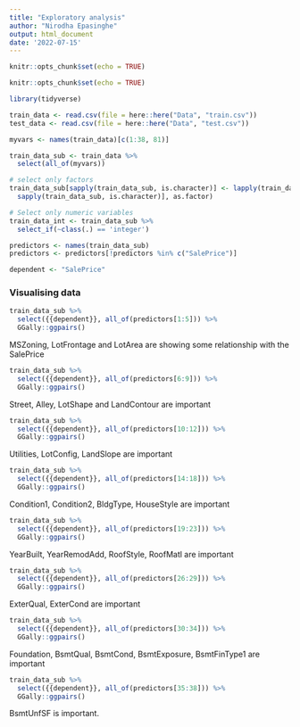 ```yaml
---
title: "Exploratory analysis"
author: "Nirodha Epasinghe"
output: html_document
date: '2022-07-15'
---
```


```r
knitr::opts_chunk$set(echo = TRUE)
```


```r
knitr::opts_chunk$set(echo = TRUE)

library(tidyverse)
```

```r
train_data <- read.csv(file = here::here("Data", "train.csv"))
test_data <- read.csv(file = here::here("Data", "test.csv"))

myvars <- names(train_data)[c(1:38, 81)]

train_data_sub <- train_data %>% 
  select(all_of(myvars))

# select only factors
train_data_sub[sapply(train_data_sub, is.character)] <- lapply(train_data_sub[
  sapply(train_data_sub, is.character)], as.factor)

# Select only numeric variables
train_data_int <- train_data_sub %>% 
  select_if(~class(.) == 'integer')

predictors <- names(train_data_sub) 
predictors <- predictors[!predictors %in% c("SalePrice")]

dependent <- "SalePrice"
```

### Visualising data

```r
train_data_sub %>% 
  select({{dependent}}, all_of(predictors[1:5])) %>% 
  GGally::ggpairs()


```

MSZoning, LotFrontage and LotArea are showing some relationship with the SalePrice


```r

train_data_sub %>% 
  select({{dependent}}, all_of(predictors[6:9])) %>% 
  GGally::ggpairs()


```

Street, Alley, LotShape and LandContour are important

```r


train_data_sub %>% 
  select({{dependent}}, all_of(predictors[10:12])) %>% 
  GGally::ggpairs()


```

Utilities, LotConfig, LandSlope are important

```r


train_data_sub %>% 
  select({{dependent}}, all_of(predictors[14:18])) %>% 
  GGally::ggpairs()


```

Condition1, Condition2, BldgType, HouseStyle are important

```r


train_data_sub %>% 
  select({{dependent}}, all_of(predictors[19:23])) %>% 
  GGally::ggpairs()


```
YearBuilt, YearRemodAdd, RoofStyle, RoofMatl are important

```r


train_data_sub %>% 
  select({{dependent}}, all_of(predictors[26:29])) %>% 
  GGally::ggpairs()


```

ExterQual, ExterCond are important


```r


train_data_sub %>% 
  select({{dependent}}, all_of(predictors[30:34])) %>% 
  GGally::ggpairs()


```


Foundation, BsmtQual, BsmtCond, BsmtExposure, BsmtFinType1 are important

```r


train_data_sub %>% 
  select({{dependent}}, all_of(predictors[35:38])) %>% 
  GGally::ggpairs()
```

BsmtUnfSF is important. 
